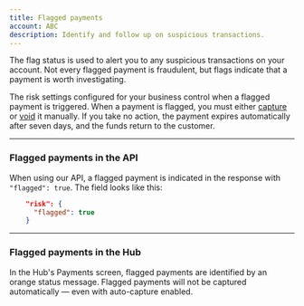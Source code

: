 ```yaml
---
title: Flagged payments
account: ABC
description: Identify and follow up on suspicious transactions.
---
```


The flag status is used to alert you to any suspicious transactions on your account. Not every flagged payment is fraudulent, but flags indicate that a payment is worth investigating.

The risk settings configured for your business control when a flagged payment is triggered. When a payment is flagged, you must either [capture](/payments/manage-payments/capture-a-payment) or [void](/payments/manage-payments/void-a-payment) it manually. If you take no action, the payment expires automatically after seven days, and the funds return to the customer.

---

### Flagged payments in the API

When using our API, a flagged payment is indicated in the response with `"flagged": true`. The field looks like this:

```json
    "risk": {
      "flagged": true
    }
```

---

### Flagged payments in the Hub

In the Hub's Payments screen, flagged payments are identified by an orange status message. Flagged payments will not be captured automatically — even with auto-capture enabled.
